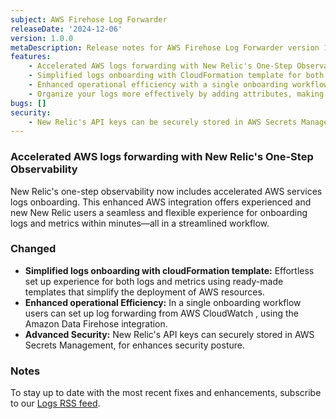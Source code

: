 ```yaml
---
subject: AWS Firehose Log Forwarder 
releaseDate: '2024-12-06'
version: 1.0.0
metaDescription: Release notes for AWS Firehose Log Forwarder version 1.0.0
features:
    - Accelerated AWS logs forwarding with New Relic's One-Step Observability
    - Simplified logs onboarding with CloudFormation template for both logs and metrics
    - Enhanced operational efficiency with a single onboarding workflow for AWS CloudWatch log forwarding via Amazon Data Firehose
    - Organize your logs more effectively by adding attributes, making it easier to search, filter, analyze, and parse your data.
bugs: []
security:
    - New Relic's API keys can be securely stored in AWS Secrets Management for enhanced security.
---
```


### Accelerated AWS logs forwarding with New Relic's One-Step Observability

New Relic's one-step observability now includes accelerated AWS services logs onboarding. This enhanced AWS integration offers experienced and new New Relic users a seamless and flexible experience for onboarding logs and metrics within minutes—all in a streamlined workflow.

### Changed

* **Simplified logs onboarding with cloudFormation template:** Effortless set up experience for both logs and metrics using ready-made templates that simplify the deployment of AWS resources.
* **Enhanced operational Efficiency:** In a single onboarding workflow users can set up log forwarding from AWS CloudWatch , using the Amazon Data Firehose integration.
* **Advanced Security:**  New Relic's API keys can securely stored in AWS Secrets Management, for enhances security posture.

### Notes

To stay up to date with the most recent fixes and enhancements, subscribe to our [Logs RSS feed](/docs/release-notes/logs-release-notes/).
